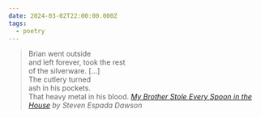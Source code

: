 ```yaml
---
date: 2024-03-02T22:00:00.000Z
tags:
  - poetry
---
```

> Brian went outside<br/>
> and left forever, took the rest<br/>
> of the silverware.  […]<br/>
> The cutlery turned<br/>
> ash in his pockets.<br/>
> That heavy metal in his blood.
> <cite><i>[My Brother Stole Every Spoon in the House](https://poems.com/poem/my-brother-stole-every-spoon-in-the-house/)</i> by Steven Espada Dawson</cite>
